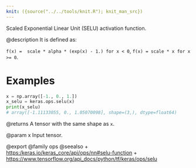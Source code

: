 ```yaml
---
knit: ({source("../../tools/knit.R"); knit_man_src})
---
```

Scaled Exponential Linear Unit (SELU) activation function.

@description
It is defined as:

`f(x) =  scale * alpha * (exp(x) - 1.) for x < 0`,
`f(x) = scale * x for x >= 0`.

# Examples
```python
x = np.array([-1., 0., 1.])
x_selu = keras.ops.selu(x)
print(x_selu)
# array([-1.11133055, 0., 1.05070098], shape=(3,), dtype=float64)
```

@returns
A tensor with the same shape as `x`.

@param x Input tensor.

@export
@family ops
@seealso
+ <https:/keras.io/keras_core/api/ops/nn#selu-function>
+ <https://www.tensorflow.org/api_docs/python/tf/keras/ops/selu>
